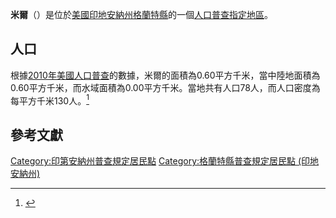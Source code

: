 {{noteTA
|G1=USState
|G2=地名
|G3=Unit
}}
{{Infobox settlement
|official_name            = 米爾
|native_name = Mier
|settlement_type          = [[人口普查指定地區|人口普查指定地區]]
|image_skyline            = Grant County Indiana Incorporated and Unincorporated areas Mier Highlighted 1849212.svg
|imagesize                = 250px
|image_map                = 
|mapsize                  = 
|pushpin_map              = USA Indiana 
|pushpin_label            = 米爾
|pushpin_label_position   = top
|pushpin_map_caption      = 米爾在印地安納州的位置
|subdivision_type         = [[世界政區索引|國家]]
|subdivision_type1        = [[美国州份|州份]]
|subdivision_type2        = [[印地安納州行政区划|縣]]
|subdivision_name         = [[美国|美国]]
|subdivision_name1        = [[印地安納州|印地安納州]]
|subdivision_name2        = [[格蘭特縣_(印地安納州)|格蘭特縣]]
|elevation_ft             = 820
|elevation_m              = 250
|timezone                 = [[北美东部时区|北美东部时区]]
|area_total_km2           = 0.60
|area_land_km2            = 0.60
|area_water_km2           = 0.00
|area_total_sq_mi         = 
|area_land_sq_mi          = 
|area_water_sq_mi         = 
|population_as_of         = [[2010年美國人口普查|2010]]
|population_footnotes     = 
|population_total         = 78
|population_density_km2   = auto
|population_density_sq_mi = auto
|utc_offset               = -5
|coordinates              = {{coord|40|34|31|N|85|49|24|W|display=inline,title}}
| coor_pinpoint           = 
| coordinates_footnotes   = 
|timezone_DST             = EDT
|utc_offset_DST           = -4
|postal_code_type         = [[美國郵區編號|郵區編號]]
|postal_code              = 
|area_code                = {{link-en|电话区号765|Area code 765|765}}
|blank_name = [[地名信息系统|GNIS ID]]
|blank_info = 439130<ref name="GNIS">{{cite gnis|439130|Mier}}</ref>
}}
'''米爾'''（{{lang-en|Mier}}）是位於[[美國|美國]][[印地安納州|印地安納州]][[格蘭特縣_(印地安納州)|格蘭特縣]]的一個[[人口普查指定地區|人口普查指定地區]]。

== 人口 ==
根據[[2010年美國人口普查|2010年美國人口普查]]的數據，米爾的面積為0.60平方千米，當中陸地面積為0.60平方千米，而水域面積為0.00平方千米。當地共有人口78人，而人口密度為每平方千米130人。<ref name="GR8">{{cite web|url=http://factfinder2.census.gov|publisher=[[美国人口调查局|美国人口调查局]]|accessdate=2011-05-14|title=American FactFinder|archive-date=2013-09-11|archive-url=https://web.archive.org/web/20130911234518/http://factfinder2.census.gov/|dead-url=no}}</ref>

== 參考文獻 ==
{{reflist}}

{{格蘭特縣 (印地安納州)}}

{{DEFAULTSORT:Mier, Indiana}}
[[Category:印第安納州普查規定居民點|Category:印第安納州普查規定居民點]]
[[Category:格蘭特縣普查規定居民點_(印地安納州)|Category:格蘭特縣普查規定居民點 (印地安納州)]]

{{Indiana-geo-stub}}